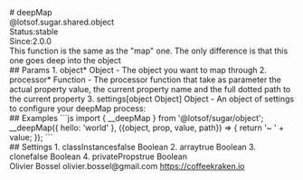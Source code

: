<div class="docmap-mdx">
# deepMap
<div class="_namespace">@lotsof.sugar.shared.object</div>
<div class="_metas">
<div class="_status"><span class="_status-label">Status:</span><span class="_status-value -stable">stable</span></div>
<div class="_since"><span class="_since-label">Since:</span><span class="_since-value">2.0.0</span></div>
</div>
<div class="_description">
This function is the same as the "map" one. The only difference is that this one goes deep into the object
</div>
<div class="_params">
## Params
1. <span class="_name">object<span class="_required">*</span></span><span class="_default"></span> <span class="_type">Object</span>
   - The object you want to map through
2. <span class="_name">processor<span class="_required">*</span></span><span class="_default"></span> <span class="_type">Function</span>
   - The processor function that take as parameter the actual property value, the current property name and the full dotted path to the current property
3. <span class="_name">settings</span><span class="_default">[object Object]</span> <span class="_type">Object</span>
   - An object of settings to configure your deepMap process:
</div>
<div class="_examples">
## Examples
```js
import { __deepMap } from '@lotsof/sugar/object';
__deepMap({
   hello: 'world'
}, ({object, prop, value, path}) => {
   return '~ ' + value;
});
```
</div>
<div class="_settings">
## Settings
1. <span class="_name">classInstances</span><span class="_default">false</span> <span class="_type">Boolean</span>
2. <span class="_name">array</span><span class="_default">true</span> <span class="_type">Boolean</span>
3. <span class="_name">clone</span><span class="_default">false</span> <span class="_type">Boolean</span>
4. <span class="_name">privateProps</span><span class="_default">true</span> <span class="_type">Boolean</span>
</div>
<div class="_author">
<span class="_name">Olivier Bossel</span>
<span class="_email">olivier.bossel@gmail.com</span>
<a href="https://coffeekraken.io" target="_blank" class="_url">https://coffeekraken.io</a>
</div>
</div>